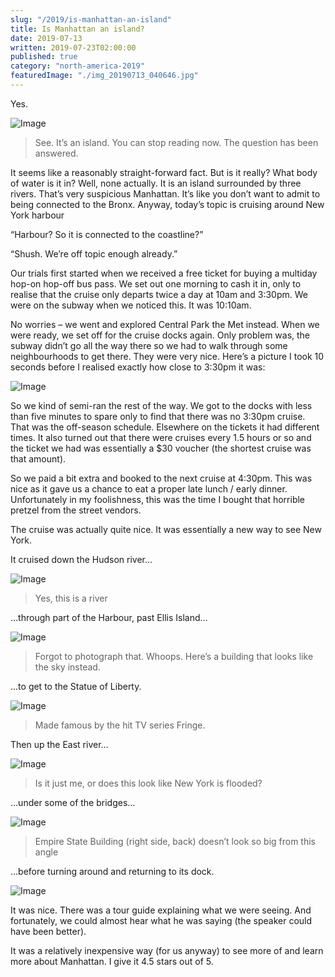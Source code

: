 ```yaml
---
slug: "/2019/is-manhattan-an-island"
title: Is Manhattan an island?
date: 2019-07-13
written: 2019-07-23T02:00:00
published: true
category: "north-america-2019"
featuredImage: "./img_20190713_040646.jpg"
---
```


Yes.

![Image](img_20190713_040646.jpg)

> See. It’s an island. You can stop reading now. The question has been answered.

It seems like a reasonably straight-forward fact. But is it really? What body of water is it in? Well, none actually. It is an island surrounded by three rivers. That’s very suspicious Manhattan. It’s like you don’t want to admit to being connected to the Bronx. Anyway, today’s topic is cruising around New York harbour

“Harbour? So it is connected to the coastline?”

“Shush. We’re off topic enough already.”

Our trials first started when we received a free ticket for buying a multiday hop-on hop-off bus pass. We set out one morning to cash it in, only to realise that the cruise only departs twice a day at 10am and 3:30pm. We were on the subway when we noticed this. It was 10:10am.

No worries – we went and explored Central Park the Met instead. When we were ready, we set off for the cruise docks again. Only problem was, the subway didn’t go all the way there so we had to walk through some neighbourhoods to get there. They were very nice. Here’s a picture I took 10 seconds before I realised exactly how close to 3:30pm it was:

![Image](img_20190713_020912-1.jpg)

So we kind of semi-ran the rest of the way. We got to the docks with less than five minutes to spare only to find that there was no 3:30pm cruise. That was the off-season schedule. Elsewhere on the tickets it had different times. It also turned out that there were cruises every 1.5 hours or so and the ticket we had was essentially a $30 voucher (the shortest cruise was that amount).

So we paid a bit extra and booked to the next cruise at 4:30pm. This was nice as it gave us a chance to eat a proper late lunch / early dinner. Unfortunately in my foolishness, this was the time I bought that horrible pretzel from the street vendors.

The cruise was actually quite nice. It was essentially a new way to see New York.

It cruised down the Hudson river…

![Image](img_20190713_033807.jpg)

> Yes, this is a river

…through part of the Harbour, past Ellis Island…

![Image](img_20190713_041215.jpg)

> Forgot to photograph that. Whoops. Here’s a building that looks like the sky instead.

…to get to the Statue of Liberty.

![Image](img_20190713_040036.jpg)

> Made famous by the hit TV series Fringe.

Then up the East river…

![Image](img_20190713_041016.jpg)

> Is it just me, or does this look like New York is flooded?

…under some of the bridges…

![Image](img_20190713_041118.jpg)

> Empire State Building (right side, back) doesn’t look so big from this angle

…before turning around and returning to its dock.

![Image](img_20190713_043846.jpg)

It was nice. There was a tour guide explaining what we were seeing. And fortunately, we could almost hear what he was saying (the speaker could have been better).

It was a relatively inexpensive way (for us anyway) to see more of and learn more about Manhattan. I give it 4.5 stars out of 5.